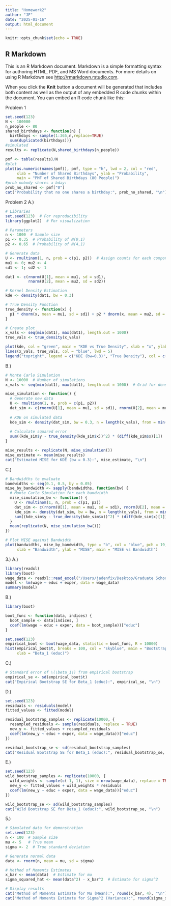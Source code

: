 ```yaml
---
title: "Homework2"
author: "JF"
date: "2025-01-16"
output: html_document
---
```


```r
knitr::opts_chunk$set(echo = TRUE)
```

## R Markdown

This is an R Markdown document. Markdown is a simple formatting syntax for authoring HTML, PDF, and MS Word documents. For more details on using R Markdown see <http://rmarkdown.rstudio.com>.

When you click the **Knit** button a document will be generated that includes both content as well as the output of any embedded R code chunks within the document. You can embed an R code chunk like this:

Problem 1
```r
set.seed(123)
N <- 100000
n_people <- 80
shared_birthdays <- function(n) { 
  birthdays <- sample(1:365,n,replace=TRUE)
  sum(duplicated(birthdays))}
#simulated
results <- replicate(N,shared_birthdays(n_people))

pmf <- table(results)/N
#plot 
plot(as.numeric(names(pmf)), pmf, type = "h", lwd = 2, col = "red",
     xlab = "Number of Shared Birthdays", ylab = "Probability",
     main = "PMF of Shared Birthdays (80 People)")
#prob nobody shares a bday:
prob_no_shared <- pmf["0"]
cat("Probability that no one shares a birthday:", prob_no_shared, "\n")
```
Problem 2 
A.)
```r
# Libraries
set.seed(123)  # For reproducibility
library(ggplot2)  # For visualization

# Parameters
n <- 1000  # Sample size
p1 <- 0.35  # Probability of N(0,1)
p2 <- 0.65  # Probability of N(4,1)

# Generate data
U <- rmultinom(1, n, prob = c(p1, p2))  # Assign counts for each component
mu1 <- 0; mu2 <- 4
sd1 <- 1; sd2 <- 1

dat1 <- c(rnorm(U[1], mean = mu1, sd = sd1),
          rnorm(U[2], mean = mu2, sd = sd2))

# Kernel Density Estimation
kde <- density(dat1, bw = 0.3)

# True Density Function
true_density <- function(x) {
  p1 * dnorm(x, mean = mu1, sd = sd1) + p2 * dnorm(x, mean = mu2, sd = sd2)
}

# Create plot
x_vals <- seq(min(dat1), max(dat1), length.out = 1000)
true_vals <- true_density(x_vals)

plot(kde, col = "green", main = "KDE vs True Density", xlab = "x", ylab = "Density")
lines(x_vals, true_vals, col = "blue", lwd = 5)
legend("topright", legend = c("KDE (bw=0.3)", "True Density"), col = c("green", "blue"), lwd = 5)
```
B.)
```r
# Monte Carlo Simulation
N <- 10000  # Number of simulations
x_vals <- seq(min(dat1), max(dat1), length.out = 1000)  # Grid for density estimation

mise_simulation <- function() {
  # Generate new data
  U <- rmultinom(1, n, prob = c(p1, p2))
  dat_sim <- c(rnorm(U[1], mean = mu1, sd = sd1), rnorm(U[2], mean = mu2, sd = sd2))
  
  # KDE on simulated data
  kde_sim <- density(dat_sim, bw = 0.3, n = length(x_vals), from = min(x_vals), to = max(x_vals))
  
  # Calculate squared error
  sum((kde_sim$y - true_density(kde_sim$x))^2) * (diff(kde_sim$x)[1])
}

mise_results <- replicate(N, mise_simulation())
mise_estimate <- mean(mise_results)
cat("Estimated MISE for KDE (bw = 0.3):", mise_estimate, "\n")
```
C.)
```r
# Bandwidths to evaluate
bandwidths <- seq(0.1, 0.5, by = 0.05)
mise_by_bandwidth <- sapply(bandwidths, function(bw) {
  # Monte Carlo Simulation for each bandwidth
  mise_simulation_bw <- function() {
    U <- rmultinom(1, n, prob = c(p1, p2))
    dat_sim <- c(rnorm(U[1], mean = mu1, sd = sd1), rnorm(U[2], mean = mu2, sd = sd2))
    kde_sim <- density(dat_sim, bw = bw, n = length(x_vals), from = min(x_vals), to = max(x_vals))
    sum((kde_sim$y - true_density(kde_sim$x))^2) * (diff(kde_sim$x)[1])
  }
  mean(replicate(N, mise_simulation_bw()))
})

# Plot MISE against Bandwidth
plot(bandwidths, mise_by_bandwidth, type = "b", col = "blue", pch = 19,
     xlab = "Bandwidth", ylab = "MISE", main = "MISE vs Bandwidth")
```
3.)
A.)
```r
library(readxl)
library(boot)
wage_data <- readxl::read_excel("/Users/jadenfix/Desktop/Graduate School Materials/Advanced Econometrics 2/wage.xlsx")
model <- lm(wage ~ educ + exper, data = wage_data)
summary(model)
```
B.)
```r
library(boot)

boot_func <- function(data, indices) {
  boot_sample <- data[indices, ]
  coef(lm(wage ~ educ + exper, data = boot_sample))["educ"]
}

set.seed(123)
empirical_boot <- boot(wage_data, statistic = boot_func, R = 10000)
hist(empirical_boot$t, breaks = 100, col = "skyblue", main = "Bootstrap Distribution of Beta_1 (educ)",
     xlab = "Beta_1 (educ)")
```
C.)
```r
# Standard error of \(\beta_1\) from empirical bootstrap
empirical_se <- sd(empirical_boot$t)
cat("Empirical Bootstrap SE for Beta_1 (educ):", empirical_se, "\n")
```
D.)
```r
set.seed(123)
residuals <- residuals(model)
fitted_values <- fitted(model)

residual_bootstrap_samples <- replicate(10000, {
  resampled_residuals <- sample(residuals, replace = TRUE)
  new_y <- fitted_values + resampled_residuals
  coef(lm(new_y ~ educ + exper, data = wage_data))["educ"]
})

residual_bootstrap_se <- sd(residual_bootstrap_samples)
cat("Residual Bootstrap SE for Beta_1 (educ):", residual_bootstrap_se, "\n")
```
E.)
```r
set.seed(123)
wild_bootstrap_samples <- replicate(10000, {
  wild_weights <- sample(c(-1, 1), size = nrow(wage_data), replace = TRUE)
  new_y <- fitted_values + wild_weights * residuals
  coef(lm(new_y ~ educ + exper, data = wage_data))["educ"]
})

wild_bootstrap_se <- sd(wild_bootstrap_samples)
cat("Wild Bootstrap SE for Beta_1 (educ):", wild_bootstrap_se, "\n")
```
5.)
```r
# Simulated data for demonstration
set.seed(123)
n <- 100  # Sample size
mu <- 5   # True mean
sigma <- 2  # True standard deviation

# Generate normal data
data <- rnorm(n, mean = mu, sd = sigma)

# Method of Moments Estimates
x_bar <- mean(data)  # Estimate for mu
sigma_squared_hat <- mean(data^2) - x_bar^2  # Estimate for sigma^2

# Display results
cat("Method of Moments Estimate for Mu (Mean):", round(x_bar, 4), "\n")
cat("Method of Moments Estimate for Sigma^2 (Variance):", round(sigma_squared_hat, 4), "\n")
```


```r

```

```r

```

```r

```


